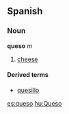 ==Spanish==
===Noun===
'''queso''' ''m''

# [[cheese]]

====Derived terms====
*[[quesillo]]

[[es:queso]]
[[hu:Queso]]